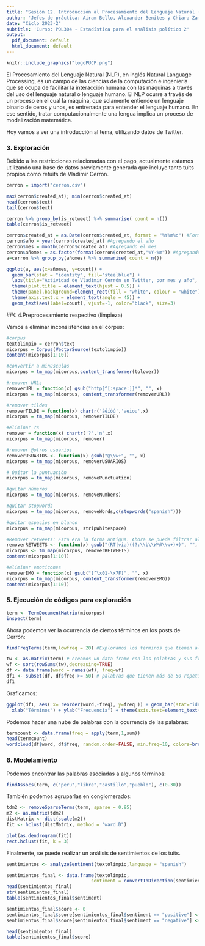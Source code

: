 ```yaml
---
title: "Sesión 12. Introducción al Procesamiento del Lenguaje Natural (NLP)"
author: 'Jefes de práctica: Airam Bello, Alexander Benites y Chiara Zamora'
date: "Ciclo 2023-2"
subtitle: 'Curso: POL304 - Estadística para el análisis político 2'
output:
  pdf_document: default
  html_document: default
---
```


```r
knitr::include_graphics("logoPUCP.png") 
```

El Procesamiento del Lenguaje Natural (NLP), en inglés Natural Language Processing, es un campo de las ciencias de la computación e ingeniería que se ocupa de facilitar la interacción humana con las máquinas a través del uso del lenguaje natural o lenguaje humano. El NLP ocurre a través de un proceso en el cual la máquina, que solamente entiende un lenguaje binario de ceros y unos, es entrenada para entender el lenguaje humano. En ese sentido, tratar computacionalmente una lengua implica un proceso de modelización matemática.

Hoy vamos a ver una introducción al tema, utilizando datos de Twitter.


### 3. Exploración 

Debido a las restricciones relacionadas con el pago, actualmente estamos utilizando una base de datos previamente generada que incluye tanto tuits propios como retuits de Vladimir Cerron. 

```r
cerron = import("cerron.csv")
```

```r
max(cerron$created_at); min(cerron$created_at)
head(cerron$text)
tail(cerron$text)
```

```r
cerron %>% group_by(is_retweet) %>% summarise( count = n())
table(cerron$is_retweet)
```

```r
cerron$created_at = as.Date(cerron$created_at, format = "%Y%m%d") #Formato
cerron$año = year(cerron$created_at) #Agregando el año
cerron$mes = month(cerron$created_at) #Agregando el mes
cerron$añomes = as.factor(format(cerron$created_at,"%Y-%m")) #Agregando el año y el mes
a=cerron %>% group_by(añomes) %>% summarise( count = n())
```

```r
ggplot(a, aes(x=añomes, y=count)) + 
  geom_bar(stat = "identity", fill="steelblue") +
  labs(title="Actividad de Vladimir Cerrón en Twitter, por mes y año", y="Número de tweets", x="Fecha (Año y mes)") +
  theme(plot.title = element_text(hjust = 0.5)) +
  theme(panel.background=element_rect(fill = "white", colour = "white")) +
  theme(axis.text.x = element_text(angle = 45)) +
  geom_text(aes(label=count), vjust=-1, color="black", size=3)
```


##¢ 4.Preprocesamiento respectivo (limpieza)

Vamos a eliminar inconsistencias en el corpus:

```r
#corpus
textolimpio = cerron$text
micorpus = Corpus(VectorSource(textolimpio))
content(micorpus[1:10])

#convertir a minúsculas
micorpus = tm_map(micorpus,content_transformer(tolower)) 

#remover URLs 
removerURL = function(x) gsub("http[^[:space:]]*", "", x)
micorpus = tm_map(micorpus, content_transformer(removerURL))

#remover tildes
removerTILDE = function(x) chartr('áéíóú','aeiou',x)
micorpus = tm_map(micorpus, removerTILDE)

#eliminar ?s
remover = function(x) chartr('?','n',x)
micorpus = tm_map(micorpus, remover)

#remover @otros usuarios
removerUSUARIOS <- function(x) gsub("@\\w+", "", x)
micorpus = tm_map(micorpus, removerUSUARIOS)

# Quitar la puntuación
micorpus = tm_map(micorpus, removePunctuation)

#quitar números
micorpus = tm_map(micorpus, removeNumbers)

#quitar stopwords
micorpus = tm_map(micorpus, removeWords,c(stopwords("spanish")))

#quitar espacios en blanco
micorpus = tm_map(micorpus, stripWhitespace)

#Remover retweets: Esta era la forma antigua. Ahora se puede filtrar al inicio los retweets
removerRETWEETS <- function(x) gsub("(RT|via)((?:\\b\\W*@\\w+)+)", "", x)
micorpus <- tm_map(micorpus, removerRETWEETS)
content(micorpus[1:10])

#eliminar emoticones
removerEMO = function(x) gsub("[^\x01-\x7F]", "", x)
micorpus = tm_map(micorpus, content_transformer(removerEMO))
content(micorpus[1:10])
```

### 5. Ejecución de códigos para exploración

```r
term <- TermDocumentMatrix(micorpus)
inspect(term)
```

Ahora podemos ver la ocurrencia de ciertos términos en los posts de Cerrón:

```r
findFreqTerms(term,lowfreq = 20) #Exploramos los términos que tienen al menos 20 apariciones
```

```r
tw <- as.matrix(term) # creamos un data frame con las palabras y sus frecuencias
wf <- sort(rowSums(tw),decreasing=TRUE)
df <- data.frame(word = names(wf), freq=wf)
df1 <- subset(df, df$freq >= 50) # palabras que tienen más de 50 repeticiones
df1
```

Graficamos:

```r
ggplot(df1, aes( x= reorder(word,-freq), y=freq )) + geom_bar(stat="identity", fill="steelblue") +
  xlab("Términos") + ylab("Frecuencia") + theme(axis.text=element_text(size=7)) + coord_flip() + theme_minimal()
```

Podemos hacer una nube de palabras con la ocurrencia de las palabras:

```r
termcount <- data.frame(freq = apply(term,1,sum))
head(termcount)
wordcloud(df$word, df$freq, random.order=FALSE, min.freq=10, colors=brewer.pal(8, "Dark2"))
```


### 6. Modelamiento

Podemos encontrar las palabras asociadas a algunos términos:

```r
findAssocs(term, c("peru","libre","castillo","pueblo"), c(0.30))
```

También podemos agruparlas en conglomerados:

```r
tdm2 <- removeSparseTerms(term, sparse = 0.95)
m2 <- as.matrix(tdm2)
distMatrix <- dist(scale(m2))
fit <- hclust(distMatrix, method = "ward.D")
```

```r
plot(as.dendrogram(fit))
rect.hclust(fit, k = 3)
```

Finalmente, se puede realizar un análisis de sentimientos de los tuits.

```r
sentimientos <- analyzeSentiment(textolimpio,language = "spanish")

sentimientos_final <- data.frame(textolimpio,
                               sentiment = convertToDirection(sentimientos$SentimentGI))
head(sentimientos_final)
str(sentimientos_final)
table(sentimientos_final$sentiment)

sentimientos_final$score <- 0
sentimientos_final$score[sentimientos_final$sentiment == "positive"] <- 1
sentimientos_final$score[sentimientos_final$sentiment == "negative"] <- -1

head(sentimientos_final)
table(sentimientos_final$score)
```



